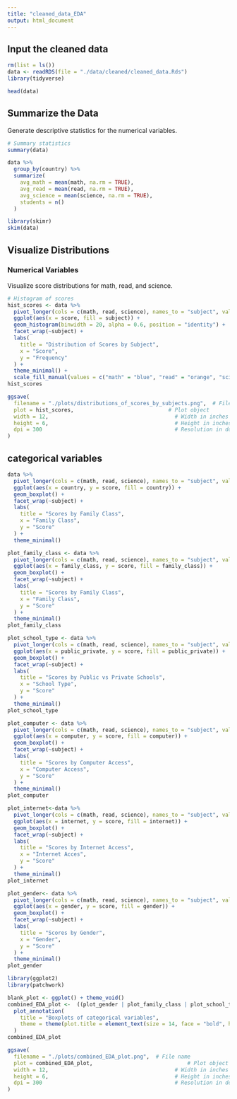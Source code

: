 ---
title: "cleaned_data_EDA"
output: html_document
---

## Input the cleaned data

```{r}
rm(list = ls())
data <- readRDS(file = "./data/cleaned/cleaned_data.Rds")
library(tidyverse)
```

```{r}
head(data)
```

## Summarize the Data

Generate descriptive statistics for the numerical variables.

```{r}
# Summary statistics
summary(data)

data %>%
  group_by(country) %>%
  summarize(
    avg_math = mean(math, na.rm = TRUE),
    avg_read = mean(read, na.rm = TRUE),
    avg_science = mean(science, na.rm = TRUE),
    students = n()
  )

```

```{r}
library(skimr)
skim(data)
```

## Visualize Distributions

### Numerical Variables
Visualize score distributions for math, read, and science.
```{r}
# Histogram of scores
hist_scores <- data %>%
  pivot_longer(cols = c(math, read, science), names_to = "subject", values_to = "score") %>%
  ggplot(aes(x = score, fill = subject)) +
  geom_histogram(binwidth = 20, alpha = 0.6, position = "identity") +
  facet_wrap(~subject) +
  labs(
    title = "Distribution of Scores by Subject",
    x = "Score",
    y = "Frequency"
  ) +
  theme_minimal() +
  scale_fill_manual(values = c("math" = "blue", "read" = "orange", "science" = "green"))
hist_scores
```

```{r}
ggsave(
  filename = "./plots/distributions_of_scores_by_subjects.png",  # File name
  plot = hist_scores,                              # Plot object
  width = 12,                                        # Width in inches
  height = 6,                                        # Height in inches
  dpi = 300                                          # Resolution in dots per inch
)
```

## categorical variables

```{r}
data %>%
  pivot_longer(cols = c(math, read, science), names_to = "subject", values_to = "score") %>%
  ggplot(aes(x = country, y = score, fill = country)) +
  geom_boxplot() +
  facet_wrap(~subject) +
  labs(
    title = "Scores by Family Class",
    x = "Family Class",
    y = "Score"
  ) +
  theme_minimal()

```


```{r}
plot_family_class <- data %>%
  pivot_longer(cols = c(math, read, science), names_to = "subject", values_to = "score") %>%
  ggplot(aes(x = family_class, y = score, fill = family_class)) +
  geom_boxplot() +
  facet_wrap(~subject) +
  labs(
    title = "Scores by Family Class",
    x = "Family Class",
    y = "Score"
  ) +
  theme_minimal()
plot_family_class
```

```{r}
plot_school_type <- data %>%
  pivot_longer(cols = c(math, read, science), names_to = "subject", values_to = "score") %>%
  ggplot(aes(x = public_private, y = score, fill = public_private)) +
  geom_boxplot() +
  facet_wrap(~subject) +
  labs(
    title = "Scores by Public vs Private Schools",
    x = "School Type",
    y = "Score"
  ) +
  theme_minimal()
plot_school_type
```

```{r}
plot_computer <- data %>%
  pivot_longer(cols = c(math, read, science), names_to = "subject", values_to = "score") %>%
  ggplot(aes(x = computer, y = score, fill = computer)) +
  geom_boxplot() +
  facet_wrap(~subject) +
  labs(
    title = "Scores by Computer Access",
    x = "Computer Access",
    y = "Score"
  ) +
  theme_minimal()
plot_computer
```

```{r}
plot_internet<-data %>%
  pivot_longer(cols = c(math, read, science), names_to = "subject", values_to = "score") %>%
  ggplot(aes(x = internet, y = score, fill = internet)) +
  geom_boxplot() +
  facet_wrap(~subject) +
  labs(
    title = "Scores by Internet Access",
    x = "Internet Acces",
    y = "Score"
  ) +
  theme_minimal()
plot_internet
```

```{r}
plot_gender<- data %>%
  pivot_longer(cols = c(math, read, science), names_to = "subject", values_to = "score") %>%
  ggplot(aes(x = gender, y = score, fill = gender)) +
  geom_boxplot() +
  facet_wrap(~subject) +
  labs(
    title = "Scores by Gender",
    x = "Gender",
    y = "Score"
  ) +
  theme_minimal()
plot_gender
```

```{r}
library(ggplot2)
library(patchwork)
```

```{r}
blank_plot <- ggplot() + theme_void() 
combined_EDA_plot <-  ((plot_gender | plot_family_class | plot_school_type)/(plot_computer | plot_internet | blank_plot)) +
  plot_annotation(
    title = "Boxplots of categorical variables",
    theme = theme(plot.title = element_text(size = 14, face = "bold", hjust = 0.5))
  )
combined_EDA_plot
```

```{r}
ggsave(
  filename = "./plots/combined_EDA_plot.png",  # File name
  plot = combined_EDA_plot,                              # Plot object
  width = 12,                                        # Width in inches
  height = 6,                                        # Height in inches
  dpi = 300                                          # Resolution in dots per inch
)
```